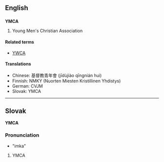 ==English==
==={{initialism}}===
'''YMCA'''

#Young Men's Christian Association


{{wikipedia}}

====Related terms====
*[[YWCA]]

====Translations====
*Chinese: 基督教青年會 (jīdùjiào qīngnián huì)
*Finnish: NMKY (Nuorten Miesten Kristillinen Yhdistys)
*German: CVJM
*Slovak: YMCA<!--moved to Slovak entry: (pronounced ''imka'')-->

----
==Slovak==
'''YMCA'''

===Pronunciation===
*"imka"<!--please provide pronunciation using the conventional schemes used in Wiktionary-->

#YMCA